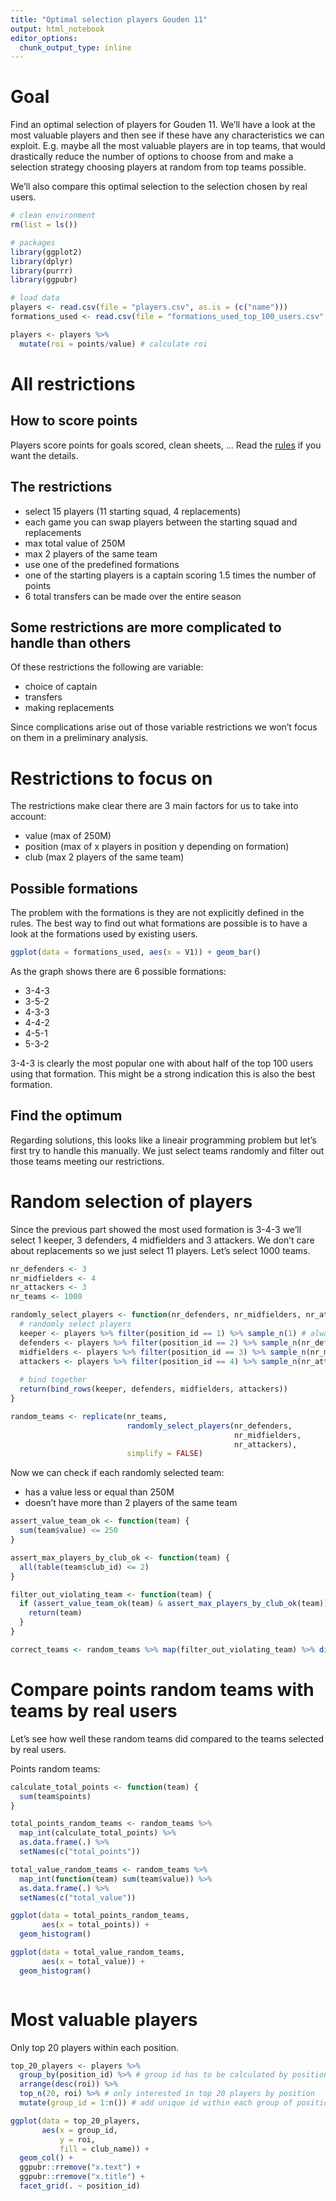 ```yaml
---
title: "Optimal selection players Gouden 11"
output: html_notebook
editor_options: 
  chunk_output_type: inline
---
```


# Goal

Find an optimal selection of players for Gouden 11. We'll have a look at the most valuable players and then see if these have any characteristics we can exploit. E.g. maybe all the most valuable players are in top teams, that would drastically reduce the number of options to choose from and make a selection strategy choosing players at random from top teams possible.

We'll also compare this optimal selection to the selection chosen by real users.

```r
# clean environment
rm(list = ls())

# packages
library(ggplot2)
library(dplyr)
library(purrr)
library(ggpubr)

# load data
players <- read.csv(file = "players.csv", as.is = (c("name")))
formations_used <- read.csv(file = "formations_used_top_100_users.csv", header = FALSE)
```


```r
players <- players %>% 
  mutate(roi = points/value) # calculate roi
```

# All restrictions

## How to score points

Players score points for goals scored, clean sheets, ... Read the [rules](https://gouden11.hln.be/gouden-g11/rules) if you want the details. 

## The restrictions

* select 15 players (11 starting squad, 4 replacements)
* each game you can swap players between the starting squad and replacements
* max total value of 250M
* max 2 players of the same team
* use one of the predefined formations
* one of the starting players is a captain scoring 1.5 times the number of points
* 6 total transfers can be made over the entire season

## Some restrictions are more complicated to handle than others

Of these restrictions the following are variable:

* choice of captain
* transfers
* making replacements

Since complications arise out of those variable restrictions we won't focus on them in a preliminary analysis.

# Restrictions to focus on

The restrictions make clear there are 3 main factors for us to take into account:

* value (max of 250M)
* position (max of x players in position y depending on formation)
* club (max 2 players of the same team)

## Possible formations

The problem with the formations is they are not explicitly defined in the rules. The best way to find out what formations are possible is to have a look at the formations used by existing users.

```r
ggplot(data = formations_used, aes(x = V1)) + geom_bar()
```

As the graph shows there are 6 possible formations:

* 3-4-3
* 3-5-2
* 4-3-3
* 4-4-2
* 4-5-1
* 5-3-2

3-4-3 is clearly the most popular one with about half of the top 100 users using that formation. This might be a strong indication this is also the best formation.

## Find the optimum

Regarding solutions, this looks like a lineair programming problem but let's first try to handle this manually. We just select teams randomly and filter out those teams meeting our restrictions.


# Random selection of players

Since the previous part showed the most used formation is 3-4-3 we'll select 1 keeper, 3 defenders, 4 midfielders and 3 attackers. We don't care about replacements so we just select 11 players. Let's select 1000 teams.

```r
nr_defenders <- 3
nr_midfielders <- 4
nr_attackers <- 3
nr_teams <- 1000

randomly_select_players <- function(nr_defenders, nr_midfielders, nr_attackers) {
  # randomly select players
  keeper <- players %>% filter(position_id == 1) %>% sample_n(1) # always select a keeper
  defenders <- players %>% filter(position_id == 2) %>% sample_n(nr_defenders)
  midfielders <- players %>% filter(position_id == 3) %>% sample_n(nr_midfielders)
  attackers <- players %>% filter(position_id == 4) %>% sample_n(nr_attackers)
  
  # bind together
  return(bind_rows(keeper, defenders, midfielders, attackers))
} 

random_teams <- replicate(nr_teams,
                          randomly_select_players(nr_defenders,
                                                  nr_midfielders,
                                                  nr_attackers),
                          simplify = FALSE)
```

Now we can check if each randomly selected team:

* has a value less or equal than 250M
* doesn't have more than 2 players of the same team

```r
assert_value_team_ok <- function(team) {
  sum(team$value) <= 250
}

assert_max_players_by_club_ok <- function(team) {
  all(table(team$club_id) <= 2)
}

filter_out_violating_team <- function(team) {
  if (assert_value_team_ok(team) & assert_max_players_by_club_ok(team)) {
    return(team)
  }
}

correct_teams <- random_teams %>% map(filter_out_violating_team) %>% discard(is.null) # NULL is violating team
```


# Compare points random teams with teams by real users

Let's see how well these random teams did compared to the teams selected by real users.

Points random teams:

```r
calculate_total_points <- function(team) {
  sum(team$points)
}

total_points_random_teams <- random_teams %>%
  map_int(calculate_total_points) %>%
  as.data.frame(.) %>% 
  setNames(c("total_points")) 

total_value_random_teams <- random_teams %>%
  map_int(function(team) sum(team$value)) %>%
  as.data.frame(.) %>% 
  setNames(c("total_value")) 

ggplot(data = total_points_random_teams,
       aes(x = total_points)) +
  geom_histogram()

ggplot(data = total_value_random_teams,
       aes(x = total_value)) +
  geom_histogram()



```

# Most valuable players

Only top 20 players within each position.

```r
top_20_players <- players %>%
  group_by(position_id) %>% # group id has to be calculated by position
  arrange(desc(roi)) %>% 
  top_n(20, roi) %>% # only interested in top 20 players by position
  mutate(group_id = 1:n()) # add unique id within each group of positions

ggplot(data = top_20_players,
       aes(x = group_id,
           y = roi,
           fill = club_name)) +
  geom_col() +
  ggpubr::rremove("x.text") +
  ggpubr::rremove("x.title") +
  facet_grid(. ~ position_id)
  
```

